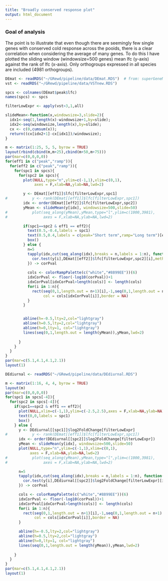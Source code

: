 ```yaml
---
title: "Broadly conserved response plot"
output: html_document
---
```


### Goal of analysis

The point is to illustrate that even though there are seemingly few single genes with conserved cold response across the pooids, there is a clear correlation when considering the average of many genes. To do this I have plotted the sliding window (windowsize=500 genes) mean lfc (y-axis) against the rank of lfc (x-axis). Only orthogroups expressed in all species are included (4981 orthogroups).

```r
DEmat <- readRDS("~/GRewd/pipeline/data/DEmat.RDS")  # from: superGeneModel.Rmd
vst <- readRDS("~/GRewd/pipeline/data/VSTnew.RDS")

spcs <- colnames(DEmat$peak$lfc)
names(spcs) <- spcs

filterLowExpr <- apply(vst>3,1,all)
```



```r
slideMean<-function(x,windowsize=3,slide=2){
  idx1<-seq(1,length(x)-windowsize+1,by=slide);
  idx2<-seq(windowsize,length(x),by=slide);
  cx <- c(0,cumsum(x));
  return((cx[idx2+1]-cx[idx1])/windowsize);
}

m <- matrix(1:25, 5, 5, byrow = TRUE)
layout(rbind(cbind(m,m+25),cbind(m+50,m+75)))
par(mar=c(0,0,0,0))
for(eff1 in c("peak","ramp")){
  for(eff2 in c("peak","ramp")){
    for(spc1 in spcs){
      for(spc2 in spcs){
        plot(NULL,type="n",ylim=c(-1,1),xlim=c(0,1),
             axes = F,xlab=NA,ylab=NA,lwd=2)

        y <- DEmat[[eff1]]$lfc[filterLowExpr,spc1]
#           y <- rank(DEmat[[eff1]]$lfc[filterLowExpr,spc1])
        idx <- order(DEmat[[eff2]]$lfc[filterLowExpr,spc2])
        yMean <- slideMean(y[idx], windowsize=500,slide=50)
#           plot(seq_along(yMean),yMean,type="l",ylim=c(1000,3981),
#                axes = F,xlab=NA,ylab=NA,lwd=2)

        if(spc1==spc2 & eff1 == eff2){
          text(0.5,-0.4,labels = spc1)
          text(0.5,0.4,labels = c(peak="Short term",ramp="Long term")[eff1])
          box()
        } else {
          n=5
          tapply(idx,cut(seq_along(idx),breaks = n,labels = 1:n), function(i){
            cor.test(y[i],DEmat[[eff2]]$lfc[filterLowExpr,spc2][i],method="spearman")$p.value          
          }) -> corPval
  
          cols <- colorRampPalette(c("white","#8899EE"))(6)
          idxCorPval <- floor(-log10(corPval))+1
          idxCorPval[idxCorPval>length(cols)] <- length(cols)
          for(i in 1:n){
            rect(seq(0,1,length.out = n+1)[i],-1,seq(0,1,length.out = n+1)[i+1],1,
                 col = cols[idxCorPval[i]],border = NA)
          }
        }


        abline(h=-0.5,lty=2,col="lightgray")
        abline(h=0.5,lty=2,col="lightgray")
        abline(h=0,lty=1, col="lightgray")
        lines(seq(0,1,length.out = length(yMean)),yMean,lwd=2)
             
      }  
    }
  }
}
par(mar=c(5.1,4.1,4.1,2.1))
layout(1)

```

```r
DEdiurnal <- readRDS("~/GRewd/pipeline/data/DEdiurnal.RDS")

m <- matrix(1:16, 4, 4, byrow = TRUE)
layout(m)
par(mar=c(0,0,0,0))
for(spc1 in spcs[-4]){
  for(spc2 in spcs[-4]){
    if(spc1==spc2 & eff1 == eff2){
      plot(NULL,xlim=c(-1,1),ylim=c(-2.5,2.5),axes = F,xlab=NA,ylab=NA)
      text(0,0,labels = spc1)
      box()
    } else {
      y <- DEdiurnal[[spc1]]$log2FoldChange[filterLowExpr]
#           y <- rank(DEmat[[eff1]]$lfc[filterLowExpr,spc1])
      idx <- order(DEdiurnal[[spc2]]$log2FoldChange[filterLowExpr])
      yMean <- slideMean(y[idx], windowsize=500,slide=50)
      plot(NULL,type="n",ylim=c(-1,1),xlim=c(0,1),
           axes = F,xlab=NA,ylab=NA,lwd=2)
#           plot(seq_along(yMean),yMean,type="l",ylim=c(1000,3981),
#                axes = F,xlab=NA,ylab=NA,lwd=2)

      n=5
      tapply(idx,cut(seq_along(idx),breaks = n,labels = 1:n), function(i){
        cor.test(y[i],DEdiurnal[[spc2]]$log2FoldChange[filterLowExpr][i],method="spearman")$p.value          
      }) -> corPval

      cols <- colorRampPalette(c("white","#8899EE"))(6)
      idxCorPval <- floor(-log10(corPval))+1
      idxCorPval[idxCorPval>length(cols)] <- length(cols)
      for(i in 1:n){
        rect(seq(0,1,length.out = n+1)[i],-1,seq(0,1,length.out = n+1)[i+1],1,
             col = cols[idxCorPval[i]],border = NA)
      }

      abline(h=-0.5,lty=2,col="lightgray")
      abline(h=0.5,lty=2,col="lightgray")
      abline(h=0,lty=1, col="lightgray")
      lines(seq(0,1,length.out = length(yMean)),yMean,lwd=2)
           
    }
  }  
}
par(mar=c(5.1,4.1,4.1,2.1))
layout(1)

```

